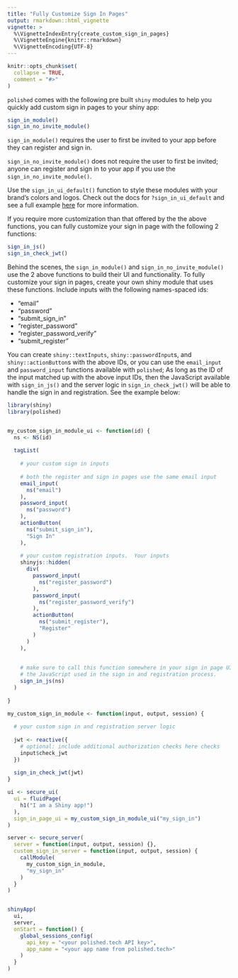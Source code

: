 ```yaml
---
title: "Fully Customize Sign In Pages"
output: rmarkdown::html_vignette
vignette: >
  %\VignetteIndexEntry{create_custom_sign_in_pages}
  %\VignetteEngine{knitr::rmarkdown}
  %\VignetteEncoding{UTF-8}
---
```


```r
knitr::opts_chunk$set(
  collapse = TRUE,
  comment = "#>"
)
```

`polished` comes with the following pre built `shiny` modules to help you quickly add custom sign in pages to your shiny app:

```r
sign_in_module()
sign_in_no_invite_module()
```

`sign_in_module()` requires the user to first be invited to your app before they can register and sign in.  

`sign_in_no_invite_module()` does not require the user to first be invited; anyone can register and sign in to your app if you use the `sign_in_no_invite_module()`.  

Use the `sign_in_ui_default()` function to style these modules with your brand's colors and logos.  Check out the docs for `?sign_in_ui_default` and see a full example <a href="">here</a> for more information.

If you require more customization than that offered by the the above functions, you can fully customize your sign in page with the following 2 functions:

```r

sign_in_js()
sign_in_check_jwt()
```

Behind the scenes, the `sign_in_module()` and `sign_in_no_invite_module()` use the 2 above functions to build their UI and functionality.  To fully customize your sign in pages, create your own shiny module that uses these functions. Include inputs with the following names-spaced ids:

- "email"
- "password"
- "submit_sign_in"
- "register_password"
- "register_password_verify"
- "submit_register"

You can create `shiny::textInputs`, `shiny::passwordInput`s, and `shiny::actionButton`s
with the above IDs, or you can use the `email_input` and `password_input` functions available
with `polished`;  As long as the ID of the input matched up with the above input IDs,
 then the JavaScript available with `sign_in_js()` and the server logic in `sign_in_check_jwt()`
 will be able to handle the sign in and registration.  See the example below:

```r
library(shiny)
library(polished)


my_custom_sign_in_module_ui <- function(id) {
  ns <- NS(id)
  
  tagList(
    
    # your custom sign in inputs
    
    # both the register and sign in pages use the same email input
    email_input(
      ns("email")
    ),
    password_input(
      ns("password")
    ),
    actionButton(
      ns("submit_sign_in"),
      "Sign In"
    ),
    
    # your custom registration inputs.  Your inputs
    shinyjs::hidden(
      div(
        password_input(
          ns("register_password")
        ),
        password_input(
          ns("register_password_verify")
        ),
        actionButton(
          ns("submit_register"),
          "Register"
        )    
      )
    ),
    
    
    # make sure to call this function somewhere in your sign in page UI.  It loads
    # the JavaScript used in the sign in and registration process.
    sign_in_js(ns)  
  )
  
}

my_custom_sign_in_module <- function(input, output, session) {
  
  # your custom sign in and registration server logic
  
  jwt <- reactive({
    # optional: include additional authorization checks here checks   
    input$check_jwt
  })
  
  sign_in_check_jwt(jwt)
}

ui <- secure_ui(
  ui = fluidPage(
    h1("I am a Shiny app!")
  ),
  sign_in_page_ui = my_custom_sign_in_module_ui("my_sign_in")
)

server <- secure_server(
  server = function(input, output, session) {}, 
  custom_sign_in_server = function(input, output, session) {
    callModule(
      my_custom_sign_in_module,
      "my_sign_in"
    )
  }
)


shinyApp(
  ui,
  server,
  onStart = function() {
    global_sessions_config(
      api_key = "<your polished.tech API key>",
      app_name = "<your app name from polished.tech>"
    )
  }
)

```




